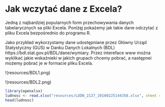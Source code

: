 # Jak wczytać dane z Excela?

Jedną z najbardziej popularnych form przechowywania danych tabelarycznych sa pliki Excela. Poniżęj pokażemy jak takie dane odczytać z pliku Excela bezpośrednio do programu R.

Jako przykład wykorzystamy dane udostępniane przez Główny Urząd Statystyczny (GUS) w Danku Danych Lokalnych (BDL) https://bdl.stat.gov.pl/BDL/dane/wymiary. Przez intereface www można wyklikać jakie wskażnieki w jakich grupach chcemy pobrać, a następnei możemy pobrać je w formacie pliku Excela.

!(resources/BDL1.png)

!(resources/BDL2.png)

```r
library(openxlsx)
ludnosc <- read.xlsx("resources/LUDN_2137_20160225144358.xlsx", sheet = 2)
head(ludnosc)
```




